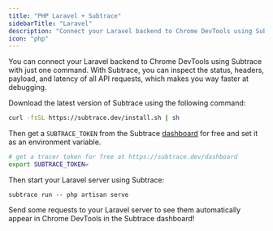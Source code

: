 ```yaml
---
title: "PHP Laravel + Subtrace"
sidebarTitle: "Laravel"
description: "Connect your Laravel backend to Chrome DevTools using Subtrace"
icon: "php"
---
```


You can connect your Laravel backend to Chrome DevTools using Subtrace with
just one command. With Subtrace, you can inspect the status, headers, payload,
and latency of all API requests, which makes you way faster at debugging.

Download the latest version of Subtrace using the following command:

```bash
curl -fsSL https://subtrace.dev/install.sh | sh
```

Then get a `SUBTRACE_TOKEN` from the Subtrace [dashboard](https://subtrace.dev/dashboard)
for free and set it as an environment variable.

```bash
# get a tracer token for free at https://subtrace.dev/dashboard
export SUBTRACE_TOKEN=
```

Then start your Laravel server using Subtrace:

```
subtrace run -- php artisan serve
```

Send some requests to your Laravel server to see them automatically appear in
Chrome DevTools in the Subtrace dashboard!
